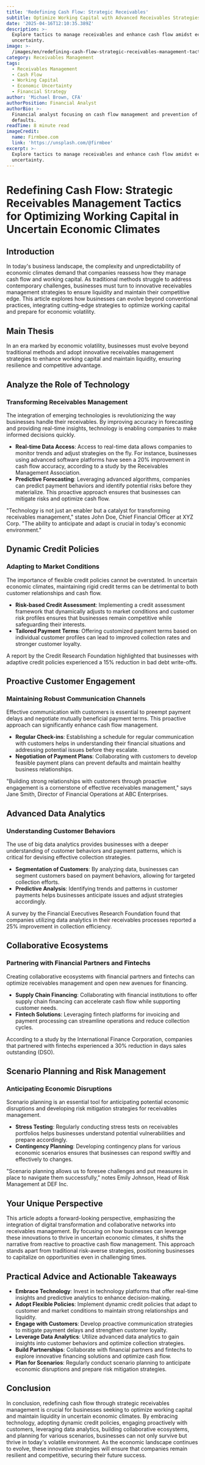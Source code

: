 ```yaml
---
title: 'Redefining Cash Flow: Strategic Receivables'
subtitle: Optimize Working Capital with Advanced Receivables Strategies
date: '2025-04-16T12:10:35.389Z'
description: >-
  Explore tactics to manage receivables and enhance cash flow amidst economic
  uncertainty.
image: >-
  /images/en/redefining-cash-flow-strategic-receivables-management-tactics-for-optimizing-working-capital-in-uncertain-economic-climates-1744719035159.jpg
category: Receivables Management
tags:
  - Receivables Management
  - Cash Flow
  - Working Capital
  - Economic Uncertainty
  - Financial Strategy
author: 'Michael Brown, CFA'
authorPosition: Financial Analyst
authorBio: >-
  Financial analyst focusing on cash flow management and prevention of payment
  defaults.
readTime: 8 minute read
imageCredit:
  name: Firmbee.com
  link: 'https://unsplash.com/@firmbee'
excerpt: >-
  Explore tactics to manage receivables and enhance cash flow amidst economic
  uncertainty.
---
```

# Redefining Cash Flow: Strategic Receivables Management Tactics for Optimizing Working Capital in Uncertain Economic Climates

## Introduction

In today's business landscape, the complexity and unpredictability of economic climates demand that companies reassess how they manage cash flow and working capital. As traditional methods struggle to address contemporary challenges, businesses must turn to innovative receivables management strategies to ensure liquidity and maintain their competitive edge. This article explores how businesses can evolve beyond conventional practices, integrating cutting-edge strategies to optimize working capital and prepare for economic volatility.

## Main Thesis

In an era marked by economic volatility, businesses must evolve beyond traditional methods and adopt innovative receivables management strategies to enhance working capital and maintain liquidity, ensuring resilience and competitive advantage.

## Analyze the Role of Technology

### Transforming Receivables Management

The integration of emerging technologies is revolutionizing the way businesses handle their receivables. By improving accuracy in forecasting and providing real-time insights, technology is enabling companies to make informed decisions quickly.

- **Real-time Data Access**: Access to real-time data allows companies to monitor trends and adjust strategies on the fly. For instance, businesses using advanced software platforms have seen a 20% improvement in cash flow accuracy, according to a study by the Receivables Management Association.
- **Predictive Forecasting**: Leveraging advanced algorithms, companies can predict payment behaviors and identify potential risks before they materialize. This proactive approach ensures that businesses can mitigate risks and optimize cash flow.

"Technology is not just an enabler but a catalyst for transforming receivables management," states John Doe, Chief Financial Officer at XYZ Corp. "The ability to anticipate and adapt is crucial in today's economic environment."

## Dynamic Credit Policies

### Adapting to Market Conditions

The importance of flexible credit policies cannot be overstated. In uncertain economic climates, maintaining rigid credit terms can be detrimental to both customer relationships and cash flow.

- **Risk-based Credit Assessment**: Implementing a credit assessment framework that dynamically adjusts to market conditions and customer risk profiles ensures that businesses remain competitive while safeguarding their interests.
- **Tailored Payment Terms**: Offering customized payment terms based on individual customer profiles can lead to improved collection rates and stronger customer loyalty.

A report by the Credit Research Foundation highlighted that businesses with adaptive credit policies experienced a 15% reduction in bad debt write-offs.

## Proactive Customer Engagement

### Maintaining Robust Communication Channels

Effective communication with customers is essential to preempt payment delays and negotiate mutually beneficial payment terms. This proactive approach can significantly enhance cash flow management.

- **Regular Check-ins**: Establishing a schedule for regular communication with customers helps in understanding their financial situations and addressing potential issues before they escalate.
- **Negotiation of Payment Plans**: Collaborating with customers to develop feasible payment plans can prevent defaults and maintain healthy business relationships.

"Building strong relationships with customers through proactive engagement is a cornerstone of effective receivables management," says Jane Smith, Director of Financial Operations at ABC Enterprises.

## Advanced Data Analytics

### Understanding Customer Behaviors

The use of big data analytics provides businesses with a deeper understanding of customer behaviors and payment patterns, which is critical for devising effective collection strategies.

- **Segmentation of Customers**: By analyzing data, businesses can segment customers based on payment behaviors, allowing for targeted collection efforts.
- **Predictive Analysis**: Identifying trends and patterns in customer payments helps businesses anticipate issues and adjust strategies accordingly.

A survey by the Financial Executives Research Foundation found that companies utilizing data analytics in their receivables processes reported a 25% improvement in collection efficiency.

## Collaborative Ecosystems

### Partnering with Financial Partners and Fintechs

Creating collaborative ecosystems with financial partners and fintechs can optimize receivables management and open new avenues for financing.

- **Supply Chain Financing**: Collaborating with financial institutions to offer supply chain financing can accelerate cash flow while supporting customer needs.
- **Fintech Solutions**: Leveraging fintech platforms for invoicing and payment processing can streamline operations and reduce collection cycles.

According to a study by the International Finance Corporation, companies that partnered with fintechs experienced a 30% reduction in days sales outstanding (DSO).

## Scenario Planning and Risk Management

### Anticipating Economic Disruptions

Scenario planning is an essential tool for anticipating potential economic disruptions and developing risk mitigation strategies for receivables management.

- **Stress Testing**: Regularly conducting stress tests on receivables portfolios helps businesses understand potential vulnerabilities and prepare accordingly.
- **Contingency Planning**: Developing contingency plans for various economic scenarios ensures that businesses can respond swiftly and effectively to changes.

"Scenario planning allows us to foresee challenges and put measures in place to navigate them successfully," notes Emily Johnson, Head of Risk Management at DEF Inc.

## Your Unique Perspective

This article adopts a forward-looking perspective, emphasizing the integration of digital transformation and collaborative networks into receivables management. By focusing on how businesses can leverage these innovations to thrive in uncertain economic climates, it shifts the narrative from reactive to proactive cash flow management. This approach stands apart from traditional risk-averse strategies, positioning businesses to capitalize on opportunities even in challenging times.

## Practical Advice and Actionable Takeaways

- **Embrace Technology**: Invest in technology platforms that offer real-time insights and predictive analytics to enhance decision-making.
- **Adopt Flexible Policies**: Implement dynamic credit policies that adapt to customer and market conditions to maintain strong relationships and liquidity.
- **Engage with Customers**: Develop proactive communication strategies to mitigate payment delays and strengthen customer loyalty.
- **Leverage Data Analytics**: Utilize advanced data analytics to gain insights into customer behaviors and optimize collection strategies.
- **Build Partnerships**: Collaborate with financial partners and fintechs to explore innovative financing solutions and optimize cash flow.
- **Plan for Scenarios**: Regularly conduct scenario planning to anticipate economic disruptions and prepare risk mitigation strategies.

## Conclusion

In conclusion, redefining cash flow through strategic receivables management is crucial for businesses seeking to optimize working capital and maintain liquidity in uncertain economic climates. By embracing technology, adopting dynamic credit policies, engaging proactively with customers, leveraging data analytics, building collaborative ecosystems, and planning for various scenarios, businesses can not only survive but thrive in today's volatile environment. As the economic landscape continues to evolve, these innovative strategies will ensure that companies remain resilient and competitive, securing their future success.
